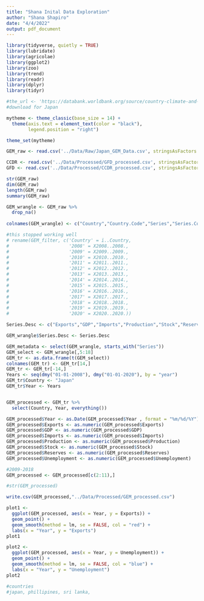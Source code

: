 ```yaml
---
title: "Shana Inital Data Exploration"
author: "Shana Shapiro"
date: "4/4/2022"
output: pdf_document
---
```


```r
library(tidyverse, quietly = TRUE)
library(lubridate)
library(agricolae)
library(ggplot2)
library(zoo)
library(trend)
library(readr)
library(dplyr)
library(tidyr)
```


```r
#the_url <- 'https://databank.worldbank.org/source/country-climate-and-development-report-(ccdr)'
#download for Japan
```

```r
mytheme <- theme_classic(base_size = 14) +
  theme(axis.text = element_text(color = "black"), 
        legend.position = "right")

theme_set(mytheme)
```


```r
GEM_raw <- read.csv('../Data/Raw/Japan_GEM_Data.csv', stringsAsFactors = TRUE)

CCDR <- read.csv('../Data/Processed/GFD_processed.csv', stringsAsFactors = TRUE)
GFD <- read.csv('../Data/Processed/CCDR_processed.csv', stringsAsFactors = TRUE)

str(GEM_raw)
dim(GEM_raw)
length(GEM_raw)
summary(GEM_raw)
```

```r
GEM_wrangle <- GEM_raw %>% 
  drop_na()
  
colnames(GEM_wrangle) <- c("Country","Country.Code","Series","Series.Code",1:13)

#this stopped working well 
# rename(GEM_filter, c('Country' = ï..Country, 
#                      '2008' = X2008..2008.,
#                      '2009' = X2009..2009., 
#                      '2010' = X2010..2010.,
#                      '2011' = X2011..2011.,
#                      '2012' = X2012..2012.,
#                      '2013' = X2013..2013.,
#                      '2014' = X2014..2014., 
#                      '2015' = X2015..2015., 
#                      '2016' = X2016..2016., 
#                      '2017' = X2017..2017.,
#                      '2018' = X2018..2018.,
#                      '2019' = X2019..2019.,
#                      '2020' = X2020..2020.))

Series.Desc <- c("Exports","GDP","Imports","Production","Stock","Reserves","Unemployment") 

GEM_wrangle$Series.Desc <- Series.Desc

GEM_metadata <- select(GEM_wrangle, starts_with("Series"))
GEM_select <- GEM_wrangle[,5:18]
GEM_tr <- as.data.frame(t(GEM_select))
colnames(GEM_tr) <- GEM_tr[14,]
GEM_tr <- GEM_tr[-14,]
Years <- seq(dmy("01-01-2008"), dmy("01-01-2020"), by = "year")
GEM_tr$Country <- "Japan"
GEM_tr$Year <- Years


GEM_processed <- GEM_tr %>%
  select(Country, Year, everything())

GEM_processed$Year <- as.Date(GEM_processed$Year , format = "%m/%d/%Y")
GEM_processed$Exports <- as.numeric(GEM_processed$Exports)
GEM_processed$GDP <- as.numeric(GEM_processed$GDP)
GEM_processed$Imports <- as.numeric(GEM_processed$Imports)
GEM_processed$Production <- as.numeric(GEM_processed$Production)
GEM_processed$Stock <- as.numeric(GEM_processed$Stock)
GEM_processed$Reserves <- as.numeric(GEM_processed$Reserves)
GEM_processed$Unemployment <- as.numeric(GEM_processed$Unemployment)

#2009-2018
GEM_processed <- GEM_processed[c(2:11),]

#str(GEM_processed)

```

```r
write.csv(GEM_processed,"../Data/Processed/GEM_processed.csv")
```

```r
plot1 <-
  ggplot(GEM_processed, aes(x = Year, y = Exports)) +
  geom_point() +
  geom_smooth(method = lm, se = FALSE, col = "red") +
  labs(x = "Year", y = "Exports")
plot1

```

```r
plot2 <-
  ggplot(GEM_processed, aes(x = Year, y = Unemployment)) +
  geom_point() +
  geom_smooth(method = lm, se = FALSE, col = "blue") +
  labs(x = "Year", y = "Unemployment")
plot2
```


```r
#countries 
#japan, phillipines, sri lanka, 
```